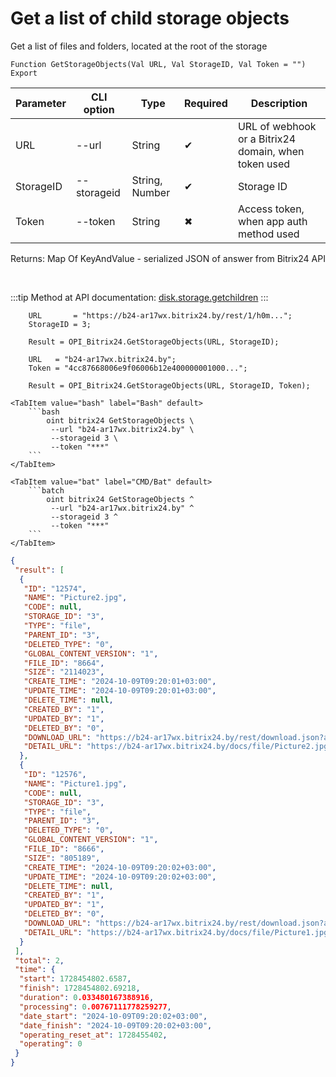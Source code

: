 ﻿---
sidebar_position: 5
description: Get a list of child storage objects and other functions to work with Bitrix24 in the Open Integration Package, a free open-source integration library for 1C:Enterprise 8, OneScript and CLI
keywords: [1C, 1С, 1С:Enterprise, 1С:Enterprise 8.3, API, Integration, Services, Exchange, OneScript, CLI, Bitrix24]
---


# Get a list of child storage objects
 Get a list of files and folders, located at the root of the storage



`Function GetStorageObjects(Val URL, Val StorageID, Val Token = "") Export`

  | Parameter | CLI option | Type | Required | Description |
  |-|-|-|-|-|
  | URL | --url | String | &#x2714; | URL of webhook or a Bitrix24 domain, when token used |
  | StorageID | --storageid | String, Number | &#x2714; | Storage ID |
  | Token | --token | String | &#x2716; | Access token, when app auth method used |

  
  Returns:  Map Of KeyAndValue - serialized JSON of answer from Bitrix24 API

<br/>

:::tip
Method at API documentation: [disk.storage.getchildren](https://dev.1c-bitrix.ru/rest_help/disk/storage/disk_storage_getchildren.php)
:::
<br/>



```bsl title="1C:Enterprise/OneScript code example"
    URL       = "https://b24-ar17wx.bitrix24.by/rest/1/h0m...";
    StorageID = 3;

    Result = OPI_Bitrix24.GetStorageObjects(URL, StorageID);

    URL   = "b24-ar17wx.bitrix24.by";
    Token = "4cc87668006e9f06006b12e400000001000...";

    Result = OPI_Bitrix24.GetStorageObjects(URL, StorageID, Token);
```
 

 <Tabs>
  
    <TabItem value="bash" label="Bash" default>
        ```bash
            oint bitrix24 GetStorageObjects \
             --url "b24-ar17wx.bitrix24.by" \
             --storageid 3 \
             --token "***"
        ```
    </TabItem>
  
    <TabItem value="bat" label="CMD/Bat" default>
        ```batch
            oint bitrix24 GetStorageObjects ^
             --url "b24-ar17wx.bitrix24.by" ^
             --storageid 3 ^
             --token "***"
        ```
    </TabItem>
</Tabs>


```json title="Result"
{
 "result": [
  {
   "ID": "12574",
   "NAME": "Picture2.jpg",
   "CODE": null,
   "STORAGE_ID": "3",
   "TYPE": "file",
   "PARENT_ID": "3",
   "DELETED_TYPE": "0",
   "GLOBAL_CONTENT_VERSION": "1",
   "FILE_ID": "8664",
   "SIZE": "2114023",
   "CREATE_TIME": "2024-10-09T09:20:01+03:00",
   "UPDATE_TIME": "2024-10-09T09:20:01+03:00",
   "DELETE_TIME": null,
   "CREATED_BY": "1",
   "UPDATED_BY": "1",
   "DELETED_BY": "0",
   "DOWNLOAD_URL": "https://b24-ar17wx.bitrix24.by/rest/download.json?auth=6b2e0667006e9f06006b12e4000000010000072c4914d2a629a27f8e468fd6a8ba64ff&token=disk%7CaWQ9MTI1NzQmXz1MNklnblBHNkpDNTJHM1RLQW5Sc3pnSTBnMU9IbW44NA%3D%3D%7CImRvd25sb2FkfGRpc2t8YVdROU1USTFOelFtWHoxTU5rbG5ibEJITmtwRE5USkhNMVJMUVc1U2MzcG5TVEJuTVU5SWJXNDROQT09fDZiMmUwNjY3MDA2ZTlmMDYwMDZiMTJlNDAwMDAwMDAxMDAwMDA3MmM0OTE0ZDJhNjI5YTI3ZjhlNDY4ZmQ2YThiYTY0ZmYi.nYm8hGPR9CQlulZNy11OyTsbPvsviFlF7xqaziDP2rM%3D",
   "DETAIL_URL": "https://b24-ar17wx.bitrix24.by/docs/file/Picture2.jpg"
  },
  {
   "ID": "12576",
   "NAME": "Picture1.jpg",
   "CODE": null,
   "STORAGE_ID": "3",
   "TYPE": "file",
   "PARENT_ID": "3",
   "DELETED_TYPE": "0",
   "GLOBAL_CONTENT_VERSION": "1",
   "FILE_ID": "8666",
   "SIZE": "805189",
   "CREATE_TIME": "2024-10-09T09:20:02+03:00",
   "UPDATE_TIME": "2024-10-09T09:20:02+03:00",
   "DELETE_TIME": null,
   "CREATED_BY": "1",
   "UPDATED_BY": "1",
   "DELETED_BY": "0",
   "DOWNLOAD_URL": "https://b24-ar17wx.bitrix24.by/rest/download.json?auth=6b2e0667006e9f06006b12e4000000010000072c4914d2a629a27f8e468fd6a8ba64ff&token=disk%7CaWQ9MTI1NzYmXz1QUENCSFBmZnVXdmxYZ2F4ZkgxeEh2N2taaHFwVjA0eQ%3D%3D%7CImRvd25sb2FkfGRpc2t8YVdROU1USTFOelltWHoxUVVFTkNTRkJtWm5WWGRteFlaMkY0WmtneGVFaDJOMnRhYUhGd1ZqQTBlUT09fDZiMmUwNjY3MDA2ZTlmMDYwMDZiMTJlNDAwMDAwMDAxMDAwMDA3MmM0OTE0ZDJhNjI5YTI3ZjhlNDY4ZmQ2YThiYTY0ZmYi.ZlQXJpksSrH93BaypbRFzF7a3%2FtWFevKgyL0f%2B1oCg8%3D",
   "DETAIL_URL": "https://b24-ar17wx.bitrix24.by/docs/file/Picture1.jpg"
  }
 ],
 "total": 2,
 "time": {
  "start": 1728454802.6587,
  "finish": 1728454802.69218,
  "duration": 0.033480167388916,
  "processing": 0.00767111778259277,
  "date_start": "2024-10-09T09:20:02+03:00",
  "date_finish": "2024-10-09T09:20:02+03:00",
  "operating_reset_at": 1728455402,
  "operating": 0
 }
}
```
